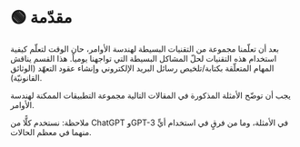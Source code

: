 
# 🟢 مقدّمة

بعد أن تعلّمنا مجموعة من التقنيات البسيطة لهندسة الأوامر، حان الوقت لتعلّم كيفية استخدام هذه التقنيات لحلّ المشاكل البسيطة التي تواجهنا يومياً. هذا القسم يناقش المهام المتعلّقة بكتابة/تلخيص رسائل البريد الإلكتروني وإنشاء عقود التعهّد (الوثائق القانونيّة).

يجب أن توضّح الأمثلة المذكورة في المقالات التالية مجموعة التطبيقات الممكنة لهندسة الأوامر.


<Note>
  ملاحظة: نستخدم كلًّا من ChatGPT وGPT-3 في الأمثلة، وما من فرقٍ في استخدام أيٍّ منهما في معظم الحالات.
</Note>
